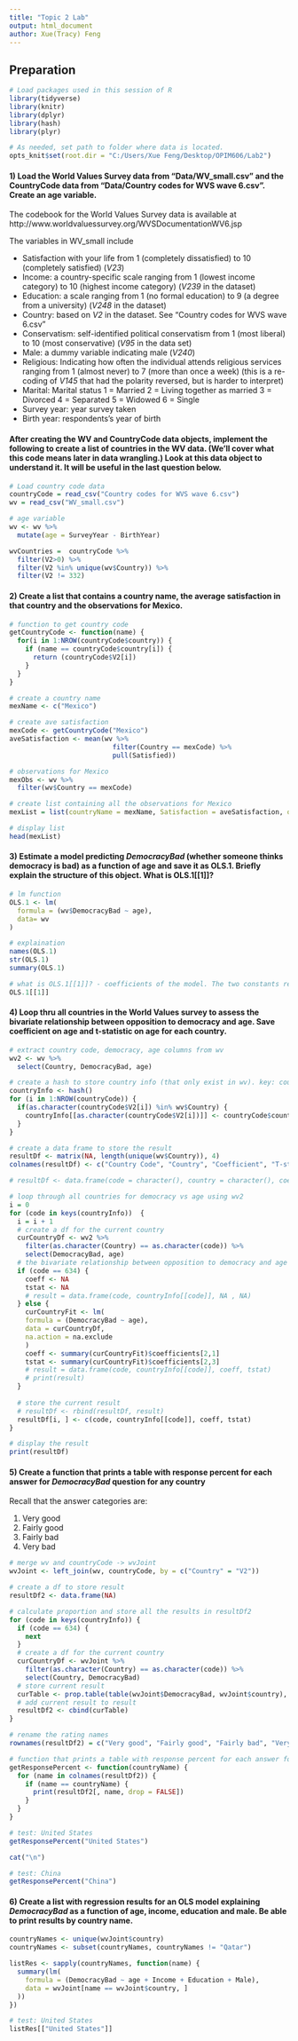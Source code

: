 ```yaml
---
title: "Topic 2 Lab"
output: html_document
author: Xue(Tracy) Feng
---
```


## Preparation

```r
# Load packages used in this session of R
library(tidyverse)
library(knitr)
library(dplyr)
library(hash)
library(plyr)

# As needed, set path to folder where data is located.
opts_knit$set(root.dir = "C:/Users/Xue Feng/Desktop/OPIM606/Lab2")
```


#### 1) Load the World Values Survey data from "Data/WV_small.csv" and the CountryCode data from "Data/Country codes for WVS wave 6.csv". Create an age variable.

The codebook for the World Values Survey data is available at 
http://www.worldvaluessurvey.org/WVSDocumentationWV6.jsp

The variables in WV_small include

- Satisfaction with your life from 1 (completely dissatisfied) to 10 (completely satisfied) (*V23*)
- Income: a country-specific scale ranging from 1 (lowest income category) to 10 (highest income category) (*V239* in the dataset)
- Education: a scale ranging from 1 (no formal education) to 9 (a degree from a university) (*V248* in the dataset)
- Country: based on *V2* in the dataset.  See “Country codes for WVS wave 6.csv”
- Conservatism: self-identified political conservatism from 1 (most liberal) to 10 (most conservative) (*V95* in the data set)
- Male: a dummy variable indicating male (*V240*)
- Religious: Indicating how often the individual attends religious services ranging from 1 (almost never) to 7 (more than once a week) (this is a re-coding of *V145* that had the polarity reversed, but is harder to interpret)
- Marital: Marital status 1 = Married 2 = Living together as married 3 = Divorced 4 = Separated 5 = Widowed 6 = Single
- Survey year: year survey taken
- Birth year: respondents's year of birth

#### **After** creating the WV and CountryCode data objects, implement the following to create a list of countries in the WV data.  (We'll cover what this code means later in data wrangling.)  Look at this data object to understand it.  It will be useful in the last question below.

```r
# Load country code data
countryCode = read_csv("Country codes for WVS wave 6.csv")
wv = read_csv("WV_small.csv")

# age variable
wv <- wv %>%
  mutate(age = SurveyYear - BirthYear)

wvCountries =  countryCode %>% 
  filter(V2>0) %>%
  filter(V2 %in% unique(wv$Country)) %>%
  filter(V2 != 332)
```

#### 2) Create a list that contains a country name, the average satisfaction in that country and the observations for Mexico.

```r

# function to get country code
getCountryCode <- function(name) {
  for(i in 1:NROW(countryCode$country)) {
    if (name == countryCode$country[i]) {
      return (countryCode$V2[i])
    }
  }
}

# create a country name
mexName <- c("Mexico")

# create ave satisfaction
mexCode <- getCountryCode("Mexico")
aveSatisfaction <- mean(wv %>%
                          filter(Country == mexCode) %>%
                          pull(Satisfied))

# observations for Mexico
mexObs <- wv %>%
  filter(wv$Country == mexCode)

# create list containing all the observations for Mexico
mexList = list(countryName = mexName, Satisfaction = aveSatisfaction, observations = mexObs)

# display list
head(mexList)
```

#### 3) Estimate a model predicting *DemocracyBad* (whether someone thinks democracy is bad) as a function of age and save it as OLS.1.  Briefly explain the structure of this object. What is OLS.1[[1]]?

```r

# lm function
OLS.1 <- lm(
  formula = (wv$DemocracyBad ~ age),
  data= wv
)

# explaination
names(OLS.1)
str(OLS.1)
summary(OLS.1)

# what is OLS.1[[1]]? - coefficients of the model. The two constants represent intercept and slope
OLS.1[[1]]
```
#### 4) Loop thru all countries in the World Values survey to assess the bivariate relationship between opposition to democracy and age. Save coefficient on age and t-statistic on age for each country.

```r

# extract country code, democracy, age columns from wv
wv2 <- wv %>%
  select(Country, DemocracyBad, age)

# create a hash to store country info (that only exist in wv). key: country code, value: country name
countryInfo <- hash()
for (i in 1:NROW(countryCode)) {
  if(as.character(countryCode$V2[i]) %in% wv$Country) {
    countryInfo[[as.character(countryCode$V2[i])]] <- countryCode$country[i]
  }
}

# create a data frame to store the result
resultDf <- matrix(NA, length(unique(wv$Country)), 4)
colnames(resultDf) <- c("Country Code", "Country", "Coefficient", "T-statistic")

# resultDf <- data.frame(code = character(), country = character(), coeff = double(), tstat = double())

# loop through all countries for democracy vs age using wv2
i = 0
for (code in keys(countryInfo))  {
  i = i + 1
  # create a df for the current country
  curCountryDf <- wv2 %>%
    filter(as.character(Country) == as.character(code)) %>%
    select(DemocracyBad, age)
  # the bivariate relationship between opposition to democracy and age
  if (code == 634) {
    coeff <- NA
    tstat <- NA
    # result = data.frame(code, countryInfo[[code]], NA , NA)
  } else {
    curCountryFit <- lm(
    formula = (DemocracyBad ~ age),
    data = curCountryDf,
    na.action = na.exclude
    )
    coeff <- summary(curCountryFit)$coefficients[2,1]
    tstat <- summary(curCountryFit)$coefficients[2,3]
    # result = data.frame(code, countryInfo[[code]], coeff, tstat)
    # print(result)
  }
  
  # store the current result
  # resultDf <- rbind(resultDf, result)
  resultDf[i, ] <- c(code, countryInfo[[code]], coeff, tstat)
}

# display the result
print(resultDf)
```


#### 5) Create a function that prints a table with response percent for each answer for *DemocracyBad* question for any country

Recall that the answer categories are:

1. Very good
2. Fairly good
3. Fairly bad
4. Very bad  

```r

# merge wv and countryCode -> wvJoint
wvJoint <- left_join(wv, countryCode, by = c("Country" = "V2"))

# create a df to store result
resultDf2 <- data.frame(NA)

# calculate proportion and store all the results in resultDf2
for (code in keys(countryInfo)) {
  if (code == 634) {
    next
  }
  # create a df for the current country
  curCountryDf <- wvJoint %>%
    filter(as.character(Country) == as.character(code)) %>%
    select(Country, DemocracyBad)
  # store current result
  curTable <- prop.table(table(wvJoint$DemocracyBad, wvJoint$country), margin = 2) * 100
  # add current result to result
  resultDf2 <- cbind(curTable)
}

# rename the rating names
rownames(resultDf2) = c("Very good", "Fairly good", "Fairly bad", "Very bad")

# function that prints a table with response percent for each answer for *DemocracyBad* question for any country
getResponsePercent <- function(countryName) {
  for (name in colnames(resultDf2)) {
    if (name == countryName) {
      print(resultDf2[, name, drop = FALSE])
    }
  }
}

# test: United States
getResponsePercent("United States")

cat("\n")

# test: China
getResponsePercent("China")

```

#### 6) Create a list with regression results for an OLS model explaining *DemocracyBad* as a function of age, income, education and male.  Be able to print results by country name.

```r

countryNames <- unique(wvJoint$country)
countryNames <- subset(countryNames, countryNames != "Qatar")

listRes <- sapply(countryNames, function(name) {
  summary(lm(
    formula = (DemocracyBad ~ age + Income + Education + Male),
    data = wvJoint[name == wvJoint$country, ]
  ))
})

# test: United States
listRes[["United States"]]

```

